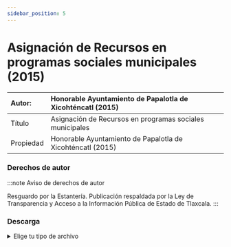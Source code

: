 ```yaml
---
sidebar_position: 5
---
```

# Asignación de Recursos en programas sociales municipales (2015)
|Autor:|Honorable Ayuntamiento de Papalotla de Xicohténcatl (2015)  |
|:--|:--|
|Título|Asignación de Recursos en programas sociales municipales|
|Propiedad|Honorable Ayuntamiento de Papalotla de Xicohténcatl (2015)|

### Derechos de autor
    
:::note Aviso de derechos de autor

Resguardo por la Estantería. Publicación respaldada por la Ley de Transparencia y Acceso a la Información Pública de
Estado de Tlaxcala.
:::

### Descarga
<details>
  <summary>Elige tu tipo de archivo</summary>
    <div>
        <a href="https://archivoestanteriapapalotla.s3.us-east-1.amazonaws.com/estanteria-digital-de-papalotla-pd2/Documentos%20p%C3%BAblicos%20y%20transparencia/Asignacion-Programas-2015.pdf"> 📥 Asignación de Recursos en programas sociales municipales (2015) (PDF)</a>
        </div>      
</details>